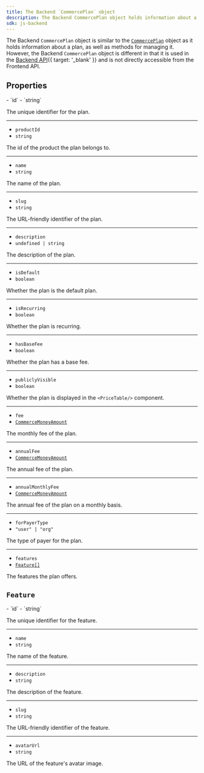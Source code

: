 ```yaml
---
title: The Backend `CommercePlan` object
description: The Backend CommercePlan object holds information about a plan of your application.
sdk: js-backend
---
```


The Backend `CommercePlan` object is similar to the [`CommercePlan`](/docs/references/javascript/types/commerce-plan-resource) object as it holds information about a plan, as well as methods for managing it. However, the Backend `CommercePlan` object is different in that it is used in the [Backend API](/docs/reference/backend-api/tag/Organizations#operation/ListOrganizations){{ target: '_blank' }} and is not directly accessible from the Frontend API.

## Properties

<Properties>
  - `id`
  - `string`

  The unique identifier for the plan.

  ---

  - `productId`
  - `string`

  The id of the product the plan belongs to.

  ---

  - `name`
  - `string`

  The name of the plan.

  ---

  - `slug`
  - `string`

  The URL-friendly identifier of the plan.

  ---

  - `description`
  - `undefined | string`

  The description of the plan.

  ---

  - `isDefault`
  - `boolean`

  Whether the plan is the default plan.

  ---

  - `isRecurring`
  - `boolean`

  Whether the plan is recurring.

  ---

  - `hasBaseFee`
  - `boolean`

  Whether the plan has a base fee.

  ---

  - `publiclyVisible`
  - `boolean`

  Whether the plan is displayed in the `<PriceTable/>` component.

  ---

  - `fee`
  - <code>[CommerceMoneyAmount](/docs/references/javascript/types/commerce-money)</code>

  The monthly fee of the plan.

  ---

  - `annualFee`
  - <code>[CommerceMoneyAmount](/docs/references/javascript/types/commerce-money)</code>

  The annual fee of the plan.

  ---

  - `annualMonthlyFee`
  - <code>[CommerceMoneyAmount](/docs/references/javascript/types/commerce-money)</code>

  The annual fee of the plan on a monthly basis.

  ---

  - `forPayerType`
  - `"user" | "org"`

  The type of payer for the plan.

  ---

  - `features`
  - [`Feature[]`](#feature)

  The features the plan offers.
</Properties>

## `Feature`

<Properties>
  - `id`
  - `string`

  The unique identifier for the feature.

  ---

  - `name`
  - `string`

  The name of the feature.

  ---

  - `description`
  - `string`

  The description of the feature.

  ---

  - `slug`
  - `string`

  The URL-friendly identifier of the feature.

  ---

  - `avatarUrl`
  - `string`

  The URL of the feature's avatar image.
</Properties>
